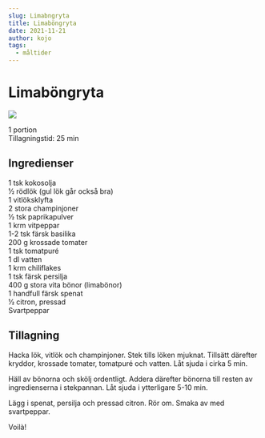 ```yaml
---
slug: Limabngryta
title: Limaböngryta
date: 2021-11-21
author: kojo
tags:
  - måltider
---
```


# Limaböngryta

![](../images/a1073c9f-cf75-4e87-889e-dc1e76f086e2.png)



1 portion<br/>
Tillagningstid: 25 min

 ## Ingredienser

1 tsk kokosolja<br/>
1⁄2 rödlök (gul lök går också bra)<br/>
1 vitlöksklyfta<br/>
2 stora champinjoner<br/>
1⁄2 tsk paprikapulver<br/>
1 krm vitpeppar<br/>
1-2 tsk färsk basilika<br/>
200 g krossade tomater<br/>
1 tsk tomatpuré<br/>
1 dl vatten<br/>
1 krm chiliflakes <br/>
1 tsk färsk persilja<br/>
400 g stora vita bönor (limabönor)<br/>
1 handfull färsk spenat<br/>
1⁄2 citron, pressad<br/>
Svartpeppar 

 ## Tillagning

Hacka lök, vitlök och champinjoner. Stek tills löken mjuknat. Tillsätt därefter kryddor, krossade tomater, tomatpuré och vatten. Låt sjuda i cirka 5 min. 

Häll av bönorna och skölj ordentligt. Addera därefter bönorna till resten av ingredienserna i stekpannan. Låt sjuda i ytterligare 5-10 min. 

Lägg i spenat, persilja och pressad citron. Rör om. Smaka av med svartpeppar. 

Voilà!
